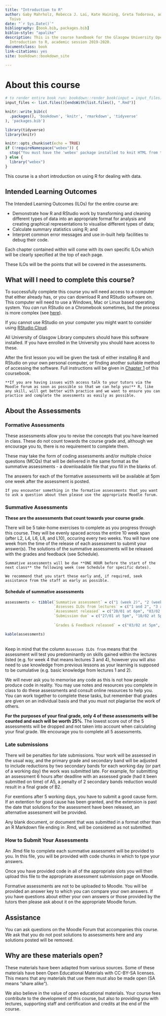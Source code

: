 ```yaml
--- 
title: "Introduction to R"
author: Gaby Mahrholz, Rebecca J. Lai, Kate Haining, Greta Todorova, and Wilhelmiina
  Toivo
date: "`r Sys.Date()`"
bibliography: [book.bib, packages.bib]
biblio-style: "apalike"
description: This is the course handbook for the Glasgow University Open Studies course
  Introduction to R, academic session 2019-2020.
documentclass: book
link-citations: yes
site: bookdown::bookdown_site

---
```


# About this course {-}

```r
# to render entire book run: bookdown::render_book(input = input_files) in the console with this object in the environment
input_files <- list.files()[endsWith(list.files(), ".Rmd")] 

knitr::write_bib(c(
  .packages(), 'bookdown', 'knitr', 'rmarkdown', 'tidyverse'
), 'packages.bib')
```

```r
library(tidyverse)
library(knitr)

knitr::opts_chunk$set(echo = TRUE)
if (!requireNamespace("webex")) {
  stop("You must have the 'webex' package installed to knit HTML from this template.\n   devtools::install_github(\"psyteachr/webex\")")
} else {
  library("webex")
}

```


This course is a short introduction on using R for dealing with data. 

## Intended Learning Outcomes {-}

The Intended Learning Outcomes (ILOs) for the entire course are:

* Demonstrate how R and RStudio work by transforming and cleaning different types of data into an appropriate format for analysis and creating graphical representations to visualise different types of data;
* Calculate summary statistics using R; and
* Interpret common error messages and use in-built help facilities to debug their code. 

Each chapter contained within will come with its own specific ILOs which will be clearly specified at the top of each page. 

These ILOs will be the points that will be covered in the assessments.

## What will I need to complete this course? {-}

To successfully complete this course you will need access to a computer that either already has, or you can download R and RStudio software on. This computer will need to use a Windows, Mac or Linux based operating system. You *can* run RStudio on a Chromebook sometimes, but the process is more complex (see <a href="https://www.reddit.com/r/chromeos/comments/8r5lwb/r_studio_for_chromebook/">here</a>).

If you cannot use RStudio on your computer you might want to consider using <a href="https://rstudio.cloud/">RStudio Cloud</a>.

All University of Glasgow Library computers should have this software installed. If you have enrolled in the University you should have access to these.

After the first lesson you will be given the task of either installing R and RStudio on your own personal computer, or finding another suitable method of accessing the software. Full instructions will be given in [Chapter 1](\@ref(#accessing)) of this coursebook.

```block
**If you are having issues with access talk to your tutors via the Moodle forum as soon as possible so that we can help you!** R, like any skill, will get better with practice and we want to ensure you can practice and complete the asessments as easily as possible.
```

## About the Assessments {-}

### Formative Assessments {-}

These assessments allow you to revise the concepts that you have learned in class. These do not count towards the course grade and, although we encourage you to, there is no requirement to complete them.

These may take the form of coding assessments and/or multiple choice questions (MCQs) that will be delivered in the same format as the summative assessments - a downloadable file that you fill in the blanks of. 

The answers for each of the formative assessments will be available at 5pm one week after the assessment is posted. 

```block
If you encounter something in the formative assessments that you want to ask a question about then please use the appropriate Moodle forum.
```

### Summative Assessments {-}

**These are the assessments that count towards your course grade**.

There will be 5 take-home exercises to complete as you progress through this course. They will be evenly spaced across the entire 10 week span (after L2, L4, L6, L8, and L10), occuring every two weeks. You will have one week from the time of the release of each assessment to submit your answer(s). The solutions of the summative assessments will be released with the grades and feedback (see Schedule).

```block
Summative assessments will be due **ONE HOUR before the start of the next class** the following week (see Schedule for specific dates).

We recommend that you start these early and, if required, seek assistance from the staff as early as possible.
```


#### Schedule of summative assessments {-}

```r
assessments <- tibble(`Summative assessment` = c("1 (week 2)", "2 (week 4)", "3 (week 6)", "4 (week 8)", "5 (week 10)"),
                      `Assesses ILOs from lectures` = c("1 and 2", "3 and 4", "3, 4, and 5", "7 and 8", "7, 8, and 9"),
                      `Assessment released` = c("20/01 at 6pm", "03/02 at 6pm", "17/02 at 6pm", "02/03 at 6pm", "16/03 at 6pm"),
                      `Submission due` = c("27/01 at 5pm", "10/02 at 5pm", "24/02 at 5pm", "09/03 at 5pm", "23/03 at 5pm"),
                      
                      `Grades & Feedback released` = c("03/02 at 5pm", "17/02 at 5pm", "02/03 at 5pm", "16/03 at 5pm", "30/03 at 5pm"))

kable(assessments)

```

<br>
Keep in mind that the column `Assesses ILOs from` means that the assessment will test you predominantly on skills gained within the lectures listed (e.g. for week 4 that means lectures 3 and 4), however you will also need to use knowledge from previous lessons as your learning is supposed to be cumulative (e.g. basic knowledge from lectures 1 and 2). 

We will never ask you to memorise any code as this is not how people produce code in reality. You may use notes and resources you complete in class to do these assessments and consult online resources to help you. You can work together to complete these tasks, but remember that grades are given on an individual basis and that you must not plagiarise the work of others.

**For the purposes of your final grade, only 4 of these assessments will be counted and each will be worth 25%**. The lowest score out of the 5 assessments will be dropped and not taken into account when calculating your final grade. We encourage you to complete all 5 assessments.


### Late submissions {-}

There will be penalties for late submissions. Your work will be assessed in the usual way, and the primary grade and secondary band will be adjusted to include reductions by two secondary bands for each working day (or part of a working day) the work was submitted late. For example, for submitting an assessment 6 hours after deadline with an assessed grade (had it been submitted on time) of A5, a penalty of 2 secondary bands reduction would result in a final grade of B2.

For exentions after 5 working days, you have to submit a good cause form. If an extention for good cause has been granted, and the extension is past the date that solutions for the assessment have been released, an alternative assessment will be provided.

Any blank document, or document that was submitted in a format other than an R Markdown file ending in .Rmd, will be considered as not submitted.


### How to Submit Your Assessments {-}

An .Rmd file to complete each summative assessment will be provided to you. In this file, you will be provided with code chunks in which to type your answers. 

Once you have provided code in all of the appropriate slots you will then upload this file to the appropriate assessment submission page on Moodle.

Formative assessments are not to be uploaded to Moodle. You will be provided an answer key to which you can compare your own answers. If you have questions about either your own answers or those provided by the tutors then please ask about it on the appropriate Moodle forum.



## Assistance {-}

You can ask questions on the Moodle Forum that accompanies this course. We ask that you do not post solutions to assessments here and any solutions posted will be removed.



## Why are these materials open? {-}

These materials have been adapted from various sources. Some of these materials have been Open Educational Materials with CC-BY-SA licenses. This means that any materials that use them must also be made open (SA means "share alike"). 

We also believe in the value of open educational materials. Your course fees contribute to the development of this course, but also to providing you with lectures, supporting staff and certification and credits at the end of the course.